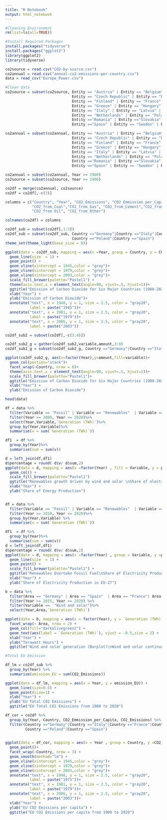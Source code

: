 ---
title: "R Notebook"
output: html_notebook
---

```{r}
#Cleaning Environment
rm(list=ls(all=TRUE))
```

```{r}
#Install Required Packages
install.packages("tidyverse")
install.packages("ggplot2")
library(ggplot2)
library(tidyverse)
```

```{r}
co2source = read.csv("CO2-by-source.csv")
co2annual = read.csv("annual-co2-emissions-per-country.csv")
data = read_csv("Europe_Power.csv")
```

```{r}
#Clean data
co2source = subset(co2source, Entity == "Austria" | Entity == "Belgium" | Entity == "Croatia" | 
                              Entity == "Czech Republic" | Entity == "Denmark" | Entity == "Estonia" |
                              Entity == "Finland" | Entity == "France" | Entity == "Germany" | 
                              Entity == "Greece" | Entity == "Hungary" | Entity == "Ireland" |
                              Entity == "Italy" | Entity == "Latvia" | Entity == "Lithuania" |
                              Entity == "Netherlands" | Entity == "Poland" | Entity == "Portugal" | 
                              Entity =="Romania" | Entity =="Slovakia" | Entity =="Slovenia" | 
                              Entity =="Spain" | Entity == "Sweden" | Entity == "United Kingdom")

co2annual = subset(co2annual, Entity == "Austria" | Entity == "Belgium" | Entity == "Croatia" | 
                              Entity == "Czech Republic" | Entity == "Denmark" | Entity == "Estonia" | 
                              Entity == "Finland" | Entity == "France" | Entity == "Germany" | 
                              Entity == "Greece" | Entity == "Hungary" | Entity == "Ireland" | 
                              Entity == "Italy" | Entity == "Latvia" | Entity == "Lithuania" | 
                              Entity == "Netherlands" | Entity == "Poland" | Entity == "Portugal" | 
                              Entity =="Romania" | Entity =="Slovakia" | Entity =="Slovenia" | 
                              Entity =="Spain" | Entity == "Sweden" | Entity == "United Kingdom")

co2annual = subset(co2annual, Year >= 1900)
co2source = subset(co2source, Year >= 1900)

co2df = merge(co2annual, co2source)
co2df = co2df[,-c(2)]

columns = c("Country", "Year", "CO2_Emissions", "CO2_Emmission_per_Capita",
            "CO2_from_Coal","CO2_from_Gas", "CO2_from_Cement","CO2_from_Flaring",
            "CO2_from Oil", "CO2_from_Other")

colnames(co2df) = columns

co2df_sub = subset(co2df[,1:3])
co2df_sub = subset(co2df_sub, Country =="Germany"|Country =="Italy"|Country =="France"|Country =="United Kingdom"|
                              Country =="Poland"|Country =="Spain")
theme_set(theme_light(base_size = 8))

ggplot(data = co2df_sub, mapping = aes(x =Year, group = Country, y = CO2_Emissions, color = Country)) +
  geom_line(size  = 1) + 
  geom_point() +
  geom_vline(xintercept = 1945,color = "grey")+
  geom_vline(xintercept = 1979,color = "grey")+
  geom_vline(xintercept = 2003,color = "grey")+
  scale_fill_brewer(palette="Pastel1") +
  theme(axis.text.x = element_text(angle=90, vjust=.5, hjust=1))+
  ggtitle("Emission of Carbon Dioxide for Six Major Countries (1900-2020)") + 
  xlab("Year") +
  ylab("Emission of Carbon Dioxide")+
  annotate("text", x = 1948, y = 1, size = 2.5, color = "gray20",
           label = paste("1945"))+
  annotate("text", x = 1981, y = 1, size = 2.5, color = "gray20",
           label = paste("1979"))+
  annotate("text", x = 2006, y = 1, size = 2.5, color = "gray20",
           label = paste("2003"))

```

```{r}

co2df_sub2 = subset(co2df[,-c(3:4)])

co2df_sub2_g = gather(co2df_sub2,variable,amount,3:8)
co2df_sub2_g = subset(co2df_sub2_g, Country =="Germany"|Country =="Italy"|Country =="France"|Country =="United Kingdom"|Country =="Poland"|Country =="Spain")

ggplot(co2df_sub2_g, aes(x=factor(Year),y=amount,fill=variable))+
  geom_col(postion="stack")+
  facet_wrap(~Country, nrow = 6)+
  theme(axis.text.x = element_text(angle=90, vjust=.5, hjust=1))+
  scale_fill_brewer(palette="Pastel1")+
  ggtitle("Emission of Carbon Dioxide for Six Major Countries (1900-2020)") + 
  xlab("Year") +
  ylab("Emission of Carbon Dioxide")
```

```{r}
head(data)

df = data %>% 
  filter(Variable == "Fossil" | Variable == "Renewables"  | Variable == "Bioenergy"| Variable == "Hydro"| Variable == "Hydro"| Variable == "Other renewables"| Variable == "Solar"| Variable == "Wind" ) %>% 
  filter(Year >= 2000, Year <= 2020)%>%    
  select(Year,Variable,`Generation (TWh)`)%>%    
  group_by(Year,Variable)%>%  
  summarise(v = sum(`Generation (TWh)`))

df1  = df %>%
  group_by(Year)%>%
  summarise(sum = sum(v))

d = left_join(df,df1)
d$percentage = round( d$v/ d$sum,2)
ggplot(data = d, mapping = aes(x =factor(Year) , fill = Variable, y = percentage)) + 
  geom_col() +
  scale_fill_brewer(palette="Pastel1") 
  ggtitle("Renewables growth driven by wind and solar \nShare of electricity production in EU-27") + 
  xlab("Year") +
  ylab("Share of Energy Production")


df = data %>% 
  filter(Variable == "Fossil" | Variable == "Renewables"  | Variable == "Coal"| Variable == "Wind and solar" ) %>% 
  filter(Year >= 2010, Year <= 2020)%>%
  group_by(Year,Variable) %>%
  summarise(v = sum(`Generation (TWh)`)) 

df1  = df %>%
  group_by(Year)%>%
  summarise(sum = sum(v))
d = left_join(df,df1)
d$percentage = round( d$v/ d$sum,2)
ggplot(data = d, mapping = aes(x =factor(Year) , group = Variable, y =percentage,color = Variable)) +
  geom_line(size  = 1) + 
  geom_point() +
  scale_fill_brewer(palette="Pastel1") +
  ggtitle("Renewables Overtake Fossil Fuel\nShare of Electricity Production in EU-27") + 
  xlab("Year") +
  ylab("Share of Electricity Production in EU-27")
```

```{r}
b = data %>% 
  filter(Area == "Germany" | Area == "Spain"  | Area == "France"| Area == "Italy"| Area == "Sweden"| Area == "Netherlands"| Area == "Poland"| Area == "Denmark"| Area == "Belgium"| Area == "United Kingdom" ) %>% 
  filter(Year >= 2015, Year <= 2020) %>%
  filter(Variable ==  "Wind and solar")%>% 
  select(Year,Area,`Generation (TWh)`)

ggplot(data = b, mapping = aes(x = factor(Year), y = `Generation (TWh)`))+
  facet_wrap(~ Area, nrow = 2) + 
  geom_col(fill="darkolivegreen2") + 
  geom_text(aes(label = `Generation (TWh)`), vjust = -0.5,size = 2) + 
  xlab("Year") +
  ylab("Terawatt Hours") + 
  ggtitle("Wind and solar generation (Barplot)\nWind and solar continues its rise")

```
```{r}
#Total EU Emission

df_lm = co2df_sub %>% 
  group_by(Year) %>%
  summarise(emission_EU = sum(CO2_Emissions))

ggplot(data = df_lm, mapping = aes(x = Year, y = emission_EU)) +
  geom_line(size=0.5) +
  geom_point(size=1) +
  xlab("Year") +
  ylab("EU Total CO2 Emissions") + 
  ggtitle("EU Total CO2 Emissions from 1900 to 2020")


```
```{r}
df_cor = co2df %>% 
  group_by(Year, Country, CO2_Emmission_per_Capita, CO2_Emissions) %>% 
  filter(Country =="Germany"|Country =="Italy"|Country =="France"|Country =="United Kingdom"|
         Country =="Poland"|Country =="Spain")
  

ggplot(data = df_cor, mapping = aes(x = Year , group = Country, y =CO2_Emmission_per_Capita,color = Country)) +
  geom_point()+
  facet_wrap(~Country, nrow = 3) +
  geom_smooth(method="lm") +
  geom_vline(xintercept = 1945,color = "grey")+
  geom_vline(xintercept = 1979,color = "grey")+
  geom_vline(xintercept = 2003,color = "grey")+
  annotate("text", x = 1948, y = 1, size = 2.5, color = "gray20",
           label = paste("1975"))+
  annotate("text", x = 1981, y = 1, size = 2.5, color = "gray20",
           label = paste("1979"))+
  annotate("text", x = 2006, y = 1, size = 2.5, color = "gray20",
           label = paste("2003"))+
  xlab("Year") +
  ylab("EU CO2 Emissions per capita") + 
  ggtitle("EU CO2 Emissions per capita from 1900 to 2020")

```


